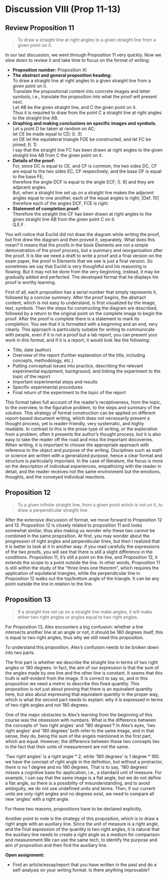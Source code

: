 # Discussion VIII (Prop 11-13)

## Review Proposition 11
>To draw a straight line at right angles to a given straight line from a given point on it.

In our last discussion, we went through Proposition 11 very quickly. Now we slow down to review it and take time to focus on the format of writing:

 - **Proposition number:** Proposition XI<br>
 - **The abstract and general proposition heading:**<br>
To draw a straight line at right angles to a given straight line from a given point on it.<br>
Translate the propositional content into concrete images and letter symbols, i.e., translate the proposition into what the proof will present next.<br>
Let AB be the given straight line, and C the given point on it.<br>
Thus it is required to draw from the point C a straight line at right angles to the straight line AB.<br>
 - **Graphing and making conclusions on specific images and symbols.** <br>
	Let a point D be taken at random on AC;<br>
let CE be made equal to CD; [I. 3]<br>
on DE let the equilateral triangle FDE be constructed, and let FC be joined; [I. 1]<br>
I say that the straight line FC has been drawn at right angles to the given straight line AB from C the given point on it.<br>
 - **Details of the proof:** <br>
For, since DC is equal to CE, and CF is common, the two sides DC, CF are equal to the two sides EC, CF respectively; and the base DF is equal to the base FE;<br>
therefore the angle DCF is equal to the angle ECF; [I. 8] and they are adjacent angles.<br>
But, when a straight line set up on a straight line makes the adjacent angles equal to one another, each of the equal angles is right; [Def. 10] therefore each of the angles DCF, FCE is right.<br>
 - **Statement of completion proof:** <br>
Therefore the straight line CF has been drawn at right angles to the given straight line AB from the given point C on it. <br>
Q.E.F.<br>

You will notice that Euclid did not draw the diagram while writing the proof, but first drew the diagram and then proved it, separately. What does this mean? It means that the proofs in the book Elements are not a simple demonstration of the proof process, but a summary and reorganization after the proof. It is like we need a draft to write a proof and a final version on the exam paper, the proof in Elements that we see is just a final version. So sometimes we say that Euclid is very thoughtful and his reasoning is flowing. But it may not be done from the very beginning, instead, it may be gradually added and perfected. The developed format that he displays his proof is worthy learning.

First of all, each proposition has a serial number that simply represents it, followed by a concise summary. After the proof begins, the abstract content, which is not easy to understand, is first visualized by the image, text, symbols. Then the steps for constructing the diagram are described, followed by a return to the original point on the complete image to begin the proof. After the proof is complete there is a statement to mark its completion. You see that it is formatted with a beginning and an end, very clearly. This approach is particularly suitable for writing to communicate with people, even if it is not a proof but a lab report, you can present your work in this format, and if it is a report, it would look like the following:

 - Title, date (author)
 - Overview of the report (further explanation of the title, including concepts, methodology, etc.)
 - Putting conceptual issues into practice, describing the relevant experimental equipment, background, and linking the experiment to the topic of the report
 - Important experimental steps and results
 - Specific experimental procedures
 - Final return of the experiment to the topic of the report

This format takes full account of the reader's receptiveness, from the topic, to the overview, to the figurative problem, to the steps and summary of the solution. This strategy of format construction can be applied on different report-based document writing, which does not necessarily present a thought process, yet is reader-friendly, very systematic, and highly readable. In contrast to this is the prose type of writing, or the exploration from a problem, often it presents the author's thought process, but it is also easy to take the reader off the road and miss the important discoveries. When writing, it is important to choose the appropriate approach with reference to the object and purpose of the writing. Disciplines such as math or science are written with a generalized purpose, hence a clear format and structure is particularly important. In the case of literature, the focus is more on the description of individual experiences, empathizing with the reader in detail, and the reader receives not the same environment but the emotions, thoughts, and the conveyed individual reactions.

## Proposition 12
>To a given infinite straight line, from a given point which is not on it, to draw a perpendicular straight line.

After the extensive discussion of format, we move forward to Proposition 12 and 13. Proposition 12 is closely related to proposition 11 and looks somewhat similar, thus also making us wonder why these two cannot be combined in the same proposition. At first, you may wonder about the progression of right angles and perpendicular lines, but then I realized that it is better to look at it in another way: if you read carefully the expressions of the two proofs, you will see that there is still a slight difference in the conditions. Proposition 11, it’s still a point on the line, and Proposition 12, it extends the scope to a point outside the line. In other words, Proposition 11 is still within the study of the "three lines one theorem", which requires the application of equilateral triangles, while the perpendicular line in Proposition 12 walks out the top/bottom angle of the triangle. It can be any point outside the line in relation to the line.

## Proposition 13
>If a straight line set up on a straight line make angles, it will make either two right angles or angles equal to two right angles.

For Proposition 13, Alex encounters a big confusion: whether a line intersects another line at an angle or not, it should be 180 degrees itself, this is equal to two right angles, thus why we still need this proposition.

To understand this proposition, Alex’s confusion needs to be broken down into two parts.

The first part is whether we describe the straight line in terms of two right angles or 180 degrees. In fact, the aim of our expression is that the sum of the angles made by one line and the other line is constant. It seems that this truth is self-evident from the image. It is correct to say so, and in this proposition we need a metric to describe this fixed quantity. This proposition is not just about proving that there is an equivalent quantity here, but also about expressing that equivalent quantity in the proper way, which is what the second part needs to explain: why it is expressed in terms of two right angles and not 180 degrees.

One of the major obstacles to Alex's learning from the beginning of this course was the obsession with numbers. What is the difference between the concepts of  ‘two right angles’ and ‘180 degrees’? In Alex's eyes, ‘two right angles’ and ‘180 degrees’ both refer to the same image, and in that sense, they do, being the sum of the angels mentioned in the first part, which are equal. However, the difference between these two concepts lies in the fact that their units of measurement are not the same. 

‘Two right angles’ is a right angle * 2, while ‘180 degrees’ is 1 degree * 180. we have the concept of right angle in the definition, but without a protractor, there is no 1 degree and no 180 degrees. That is to say, ‘180 degrees’ misses a cognitive base for application, i.e., a standard unit of measure. For example, I can say that the same image is a flat angle, but we do not define a flat angle, so there is a possibility of misunderstanding, and to avoid ambiguity, we do not use undefined units and terms. Then, if our current units are only right angles and no degrees exist, we need to compare all new ‘angles’ with a right angle.

For these two reasons, propositions have to be declared explicitly.

Another point to note is the strategy of this proposition, which is to draw a right angle with an auxiliary line. Since the unit of measure is a right angle, and the final expression of the quantity is two right angles, it is natural that the auxiliary line needs to create a right angle as a medium for comparison and measurement.We can use the same tech, to identify the purpose and aim of proposition and then find the auxiliary line.

**Open assignment:**

 - Find an article/essay/report that you have written in the past and do a self-analysis on your writing format. Is there anything improvable?
